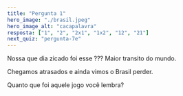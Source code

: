```yaml
---
title: "Pergunta 1"
hero_image: "./brasil.jpeg"
hero_image_alt: "cacapalavra"
resposta: ["1", "2", "2x1", "1x2", "12", "21"]
next_quiz: "pergunta-7e"
---
```


Nossa que dia zicado foi esse ??? Maior transito do mundo.

Chegamos atrasados e ainda vimos o Brasil perder.

Quanto que foi aquele jogo você lembra?
